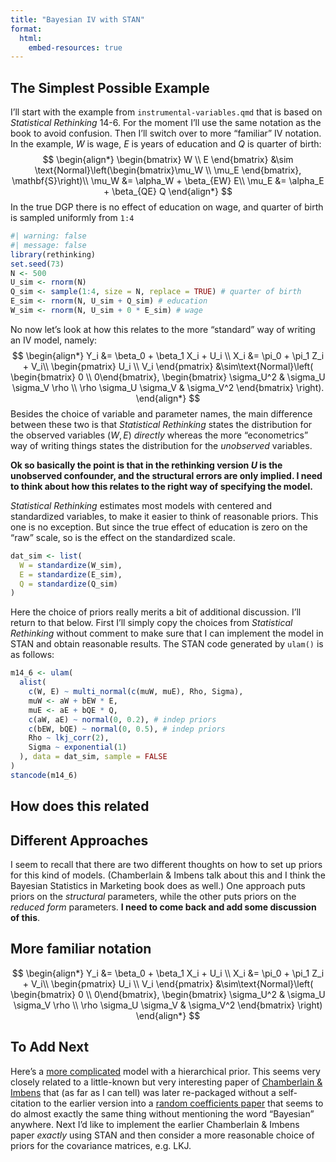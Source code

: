 ```yaml
---
title: "Bayesian IV with STAN"
format: 
  html:
    embed-resources: true
---
```


## The Simplest Possible Example
I'll start with the example from `instrumental-variables.qmd` that is based on *Statistical Rethinking* 14-6. For the moment I'll use the same notation as the book to avoid confusion. Then I'll switch over to more "familiar" IV notation. In the example, $W$ is wage, $E$ is years of education and $Q$ is quarter of birth:
$$
\begin{align*}
\begin{bmatrix}
W \\ E
\end{bmatrix} &\sim \text{Normal}\left(\begin{bmatrix}\mu_W \\ \mu_E \end{bmatrix}, \mathbf{S}\right)\\
\mu_W &= \alpha_W + \beta_{EW} E\\
\mu_E &= \alpha_E + \beta_{QE} Q
\end{align*}
$$
In the true DGP there is no effect of education on wage, and quarter of birth is sampled uniformly from `1:4`
```r
#| warning: false
#| message: false
library(rethinking)
set.seed(73)
N <- 500
U_sim <- rnorm(N)
Q_sim <- sample(1:4, size = N, replace = TRUE) # quarter of birth
E_sim <- rnorm(N, U_sim + Q_sim) # education
W_sim <- rnorm(N, U_sim + 0 * E_sim) # wage
```
No now let's look at how this relates to the more "standard" way of writing an IV model, namely:
$$
\begin{align*}
Y_i &= \beta_0 + \beta_1 X_i + U_i \\
X_i &= \pi_0 + \pi_1 Z_i + V_i\\
\begin{pmatrix}
U_i \\ V_i
\end{pmatrix} &\sim\text{Normal}\left( \begin{bmatrix} 0 \\ 0\end{bmatrix}, 
\begin{bmatrix}
\sigma_U^2 & \sigma_U \sigma_V \rho \\
\rho \sigma_U \sigma_V & \sigma_V^2
\end{bmatrix}
\right).
\end{align*}
$$
Besides the choice of variable and parameter names, the main difference between these two is that *Statistical Rethinking* states the distribution for the observed variables $(W, E)$ *directly* whereas the more "econometrics" way of writing things states the distribution for the *unobserved* variables. 


**Ok so basically the point is that in the rethinking version $U$ is the unobserved confounder, and the structural errors are only implied. I need to think about how this relates to the right way of specifying the model.**


*Statistical Rethinking* estimates most models with centered and standardized variables, to make it easier to think of reasonable priors. This one is no exception. But since the true effect of education is zero on the "raw" scale, so is the effect on the standardized scale. 
```r
dat_sim <- list(
  W = standardize(W_sim), 
  E = standardize(E_sim),
  Q = standardize(Q_sim)
)
```
Here the choice of priors really merits a bit of additional discussion. I'll return to that below. First I'll simply copy the choices from *Statistical Rethinking* without comment to make sure that I can implement the model in STAN and obtain reasonable results. The STAN code generated by `ulam()` is as follows:
```r
m14_6 <- ulam(
  alist(
    c(W, E) ~ multi_normal(c(muW, muE), Rho, Sigma),
    muW <- aW + bEW * E,
    muE <- aE + bQE * Q, 
    c(aW, aE) ~ normal(0, 0.2), # indep priors
    c(bEW, bQE) ~ normal(0, 0.5), # indep priors
    Rho ~ lkj_corr(2), 
    Sigma ~ exponential(1)
  ), data = dat_sim, sample = FALSE
)
stancode(m14_6)
```

## How does this related 

## Different Approaches 
I seem to recall that there are two different thoughts on how to set up priors for this kind of models. (Chamberlain & Imbens talk about this and I think the Bayesian Statistics in Marketing book does as well.) One approach puts priors on the *structural* parameters, while the other puts priors on the *reduced form* parameters. **I need to come back and add some discussion of this**.

## More familiar notation
$$
\begin{align*}
Y_i &= \beta_0 + \beta_1 X_i + U_i \\
X_i &= \pi_0 + \pi_1 Z_i + V_i\\
\begin{pmatrix}
U_i \\ V_i
\end{pmatrix} &\sim\text{Normal}\left( \begin{bmatrix} 0 \\ 0\end{bmatrix}, 
\begin{bmatrix}
\sigma_U^2 & \sigma_U \sigma_V \rho \\
\rho \sigma_U \sigma_V & \sigma_V^2
\end{bmatrix}
\right)
\end{align*}
$$

## To Add Next
Here's a [more complicated](https://khakieconomics.github.io/2017/11/26/Bayesian_iv.html) model with a hierarchical prior. This seems very closely related to a little-known but very interesting paper of [Chamberlain & Imbens](https://www.nber.org/papers/t0204) that (as far as I can tell) was later re-packaged without a self-citation to the earlier version into a [random coefficients paper](https://doi.org/10.1111/j.1468-0262.2004.00485.x) that seems to do almost exactly the same thing without mentioning the word "Bayesian" anywhere. Next I'd like to implement the earlier Chamberlain & Imbens paper *exactly* using STAN and then consider a more reasonable choice of priors for the covariance matrices, e.g. LKJ.